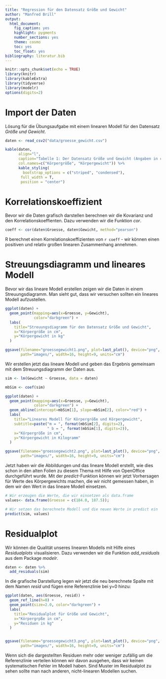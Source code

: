 ```yaml
---
title: "Regression für den Datensatz Größe und Gewicht"
author: "Manfred Brill"
output: 
  html_document: 
    fig_caption: yes
    highlight: pygments
    number_sections: yes
    theme: cosmo
    toc: yes
    toc_float: yes
bibliography: literatur.bib 
---
```


```r
knitr::opts_chunk$set(echo = TRUE)
library(knitr)
library(kableExtra)
library(tidyverse)
library(modelr)
options(digits=2)
```

# Import der Daten
Lösung für die Übungsaufgabe mit einem linearen Modell für den Datensatz
*Größe und Gewicht*.

```r
daten <- read_csv2("data/groesse_gewicht.csv")

kable(daten,
      align="l",
      caption="Tabelle 1: Der Datensatz Größe und Gewicht (Angaben in cm und kg)",
      col.names=c("Körpergröße", "Körpergewicht")) %>%
      kable_styling(
        bootstrap_options = c("striped", "condensed"), 
       full_width = T, 
       position = "center")
```

# Korrelationskoeffizient
Bevor wir die Daten grafisch darstellen berechnen wir die Kovarianz und den Korrelationskoeffienten. Dazu verwenden wir die
Funktion *cor*.

```r
coeff <- cor(daten$Groesse, daten$Gewicht, method="pearson")
```

R berechnet einen Korrelationskoeffizienten von `r coeff` - wir können einen positiven
und relativ großen linearen Zusammenhang annehmen.

# Streuungsdiagramm und lineares Modell
Bevor wir das lineare Modell erstellen zeigen wir die Daten in einem Streuungsdiagramm. Man sieht gut, dass wir versuchen sollten ein lineares Modell aufzustellen.

```r
ggplot(daten) +
  geom_point(mapping=aes(x=Groesse, y=Gewicht), 
             color="darkgreen") +
  labs(
    title="Streuungsdiagramm für den Datensatz Größe und Gewicht", 
    x="Körpergröße in cm", 
    y="Körpergewicht in kg"
  ) 

ggsave(filename="groessegewicht1.png", plot=last_plot(), device="png",
       path="images/", width=16, height=9, units="cm")
```

Wir erstellen jetzt das lineare Modell und geben das Ergebnis gemeinsam
mit dem Streuungsdiagramm der Daten aus.

```r
sim <- lm(Gewicht ~ Groesse, data = daten)

mbSim <- coef(sim)

ggplot(daten) +
  geom_point(mapping=aes(x=Groesse, y=Gewicht), 
             color="darkgreen") +
  geom_abline(intercept=mbSim[1], slope=mbSim[2], color="red") +
  labs(
    title="Lineares Modell für Körpergröße und Körpergewicht", 
    subtitle=paste("m = ", format(mbSim[2], digits=2), 
                   " b = ", format(mbSim[1], digits=2)),
    x="Körpergröße in cm", 
    y="Körpergewicht in Kilogramm"
  ) 

ggsave(filename="groessegewicht2.png", plot=last_plot(), device="png",
       path="images/", width=16, height=9, units="cm")
```

Jetzt haben wir die Abbildungen und das lineare Modell erstellt, wie dies schon in den alten Folien zu diesem Thema mit Hilfe von OpenOffice durchgeführt wurde. 
Mit der *predict*-Funktion können wir jetzt Vorhersagen für Werte
des Körpergewichts machen, die wir nicht gemessen haben, in dem wir den Wert in das lineare Modell einsetzen.


```r
# Wir erzeugen die Werte, die wir einsetzen als data.frame
values<- data.frame(Groesse = c(184.0, 187.5));

# Wir setzen das berechnete Modell und die neuen Werte in predict ein
predict(sim, values)
```

# Residualplot

Wir können die Qualität unseres linearen Modells mit Hilfe eines *Residualplots* visualisieren. Dazu verwenden wir die Funktion 
*add_residuals* aus dem Package *modelr*.

```r
daten <- daten %>%
  add_residuals(sim)
```

In die grafische Darstellung legen wir jetzt die neu berechnete Spalte
mit dem Namen *resid* und fügen eine Referenzlinie bei y=0 hinzu:

```r
ggplot(daten, aes(Groesse, resid)) + 
  geom_ref_line(h=0) + 
  geom_point(size=2.0, color="darkgreen") +
  labs(
    title="Residualplot für Größe und Gewicht", 
    x="Körpergrpße in cm", 
    y="Residuen in kg"
  )


ggsave(filename="groessegewicht3.png", plot=last_plot(), device="png",
       path="images/", width=16, height=9, units="cm")
```

Wenn sich die dargestellten Residuen mehr oder weniger zufällig um die Referenzlinie verteilen können wir davon ausgehen, dass wir keinen systematischen Fehler im Modell haben. Sind Muster im Residualplot zu sehen sollte man nach anderen, nicht-linearen Modellen suchen.